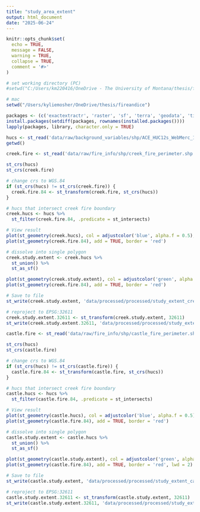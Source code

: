 ```yaml
---
title: "study_area_extent"
output: html_document
date: "2025-06-24"
---
```


```r
knitr::opts_chunk$set(
  echo = TRUE,
  message = FALSE,
  warning = TRUE,
  collapse = TRUE,
  comment = '#>'
)

# set working directory (PC)
#setwd("C:/Users/km220416/OneDrive - The University of Montana/thesis/fireandice")

# mac
setwd("/Users/kyliemosher/OneDrive/thesis/fireandice")
```



```r


packages <- (c('exactextractr', 'raster', 'sf', 'terra', 'geodata', 'tidyverse', 'spatialEco', 'patchwork', 'knitr', 'dplyr'))
install.packages(setdiff(packages, rownames(installed.packages())))
lapply(packages, library, character.only = TRUE)
```


```r
hucs <- st_read('data/raw/background_variables/shp/ACE_HUC12s_WebMerc_1mXY.shp')
getwd()
```

```r

creek.fire <- st_read('data/raw/fire_info/shp/creek_fire_perimeter.shp')

st_crs(hucs)
st_crs(creek.fire)

# change crs to WGS.84
if (st_crs(hucs) != st_crs(creek.fire)) {
  creek.fire.84 <- st_transform(creek.fire, st_crs(hucs))
}

# hucs that intersect creek fire boundary
creek.hucs <- hucs %>%
  st_filter(creek.fire.84, .predicate = st_intersects)

# View result
plot(st_geometry(creek.hucs), col = adjustcolor('blue', alpha.f = 0.5), main = 'Creek Fire Intersecting HUCs')
plot(st_geometry(creek.fire.84), add = TRUE, border = 'red')

# dissolve into single polygon
creek.study.extent <- creek.hucs %>%
  st_union() %>%
  st_as_sf()

plot(st_geometry(creek.study.extent), col = adjustcolor('green', alpha.f = 0.5), main = 'Creek Study Extent')
plot(st_geometry(creek.fire.84), add = TRUE, border = 'red')

# Save to file
st_write(creek.study.extent, 'data/processed/processed/study_extent_creek.shp', delete_layer = TRUE)

# reproject to EPSG:32611
creek.study.extent.32611 <- st_transform(creek.study.extent, 32611)
st_write(creek.study.extent.32611, 'data/processed/processed/study_extent_creek_32611.shp', delete_layer = TRUE)
```

```r
castle.fire <- st_read('data/raw/fire_info/shp/castle_fire_perimeter.shp')

st_crs(hucs)
st_crs(castle.fire)

# change crs to WGS.84
if (st_crs(hucs) != st_crs(castle.fire)) {
  castle.fire.84 <- st_transform(castle.fire, st_crs(hucs))
}

# hucs that intersect creek fire boundary
castle.hucs <- hucs %>%
  st_filter(castle.fire.84, .predicate = st_intersects)

# View result
plot(st_geometry(castle.hucs), col = adjustcolor('blue', alpha.f = 0.5), main = 'castle Fire Intersecting HUCs')
plot(st_geometry(castle.fire.84), add = TRUE, border = 'red')

# dissolve into single polygon
castle.study.extent <- castle.hucs %>%
  st_union() %>%
  st_as_sf()

plot(st_geometry(castle.study.extent), col = adjustcolor('green', alpha.f = 0.5), main = 'castle Study Extent')
plot(st_geometry(castle.fire.84), add = TRUE, border = 'red', lwd = 2)

# Save to file
st_write(castle.study.extent, 'data/processed/processed/study_extent_castle.shp', delete_layer = TRUE)

# reproject to EPSG:32611
castle.study.extent.32611 <- st_transform(castle.study.extent, 32611)
st_write(castle.study.extent.32611, 'data/processed/processed/study_extent_castle_32611.shp', delete_layer = TRUE)
```
